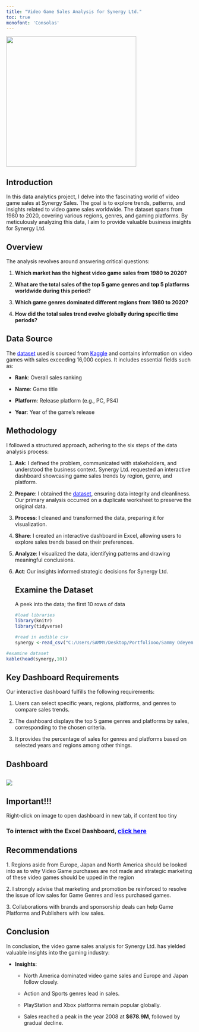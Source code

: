 ```yaml
---
title: "Video Game Sales Analysis for Synergy Ltd."
toc: true
monofont: 'Consolas'
---
```


![](SYNERGY%20PAGE.png){fig-align="center" width="350"}

## Introduction

In this data analytics project, I delve into the fascinating world of video game sales at Synergy Sales. The goal is to explore trends, patterns, and insights related to video game sales worldwide. The dataset spans from 1980 to 2020, covering various regions, genres, and gaming platforms. By meticulously analyzing this data, I aim to provide valuable business insights for Synergy Ltd.

## Overview

The analysis revolves around answering critical questions:

1.  **Which market has the highest video game sales from 1980 to 2020?**

2.  **What are the total sales of the top 5 game genres and top 5 platforms worldwide during this period?**

3.  **Which game genres dominated different regions from 1980 to 2020?**

4.  **How did the total sales trend evolve globally during specific time periods?**

## Data Source

The [dataset](https://www.kaggle.com/datasets/gregorut/videogamesales){style="color:blue;"} used is sourced from [Kaggle](https://www.kaggle.com){style="color:blue;"} and contains information on video games with sales exceeding 16,000 copies. It includes essential fields such as:

-   **Rank**: Overall sales ranking

-   **Name**: Game title

-   **Platform**: Release platform (e.g., PC, PS4)

-   **Year**: Year of the game’s release

## Methodology

I followed a structured approach, adhering to the six steps of the data analysis process:

1.  **Ask**: I defined the problem, communicated with stakeholders, and understood the business context. Synergy Ltd. requested an interactive dashboard showcasing game sales trends by region, genre, and platform.

2.  **Prepare**: I obtained the [dataset](https://www.kaggle.com/datasets/gregorut/videogamesales){style="color:blue;"}, ensuring data integrity and cleanliness. Our primary analysis occurred on a duplicate worksheet to preserve the original data.

3.  **Process**: I cleaned and transformed the data, preparing it for visualization.

4.  **Share**: I created an interactive dashboard in Excel, allowing users to explore sales trends based on their preferences.

5.  **Analyze**: I visualized the data, identifying patterns and drawing meaningful conclusions.

6.  **Act**: Our insights informed strategic decisions for Synergy Ltd.

    ## Examine the Dataset

    A peek into the data; the first 10 rows of data

    ```r
    #load libraries
    library(knitr)
    library(tidyverse)
    ```

    ```r
    #read in audible csv 
    synergy <-read_csv("C:/Users/SAMMY/Desktop/Portfoliooo/Sammy Odeyemi/Excel Projects/SYNERGY VIDEO GAME/synergygames.csv")
    ```

```r
#examine dataset 
kable(head(synergy,10)) 
```

## Key Dashboard Requirements

Our interactive dashboard fulfills the following requirements:

1.  Users can select specific years, regions, platforms, and genres to compare sales trends.

2.  The dashboard displays the top 5 game genres and platforms by sales, corresponding to the chosen criteria.

3.  It provides the percentage of sales for genres and platforms based on selected years and regions among other things.

## Dashboard

## ![](SYNERGY%20DASHBOARD.png)

::: {.callout-note appearance="simple"}
## Important!!!

Right-click on image to open dashboard in new tab, if content too tiny
:::

### To interact with the Excel Dashboard, [click here](https://docs.google.com/spreadsheets/d/1MgupqU3UkujLIxkbMIwgry4sgDuM7gj_/edit?usp=drive_link&ouid=107549502594190094236&rtpof=true&sd=true){style="COLOR:BLUE;"}

## Recommendations {#recommendations}

1\. Regions aside from Europe, Japan and North America should be looked into as to why Video Game purchases are not made and strategic marketing of these video games should be upped in the region

2\. I strongly advise that marketing and promotion be reinforced to resolve the issue of low sales for Game Genres and less purchased games.

3\. Collaborations with brands and sponsorship deals can help Game Platforms and Publishers with low sales.

## Conclusion

In conclusion, the video game sales analysis for Synergy Ltd. has yielded valuable insights into the gaming industry:

-   **Insights**:

    -   North America dominated video game sales and Europe and Japan follow closely.

    -   Action and Sports genres lead in sales.

    -   PlayStation and Xbox platforms remain popular globally.

    -   Sales reached a peak in the year 2008 at **\$678.9M**, followed by gradual decline.
